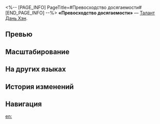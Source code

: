 <%-- [PAGE_INFO]
PageTitle=#Превосходство досягаемости#
[END_PAGE_INFO] --%>
{{Навык Инфобокс
|Название         = Превосходство досягаемости
|Изображение      = Навык Превосходство досягаемости.png
|Персонаж         = Дань Хэн
|Тип              = Талант
|Тэг              = Усиление
|УронСтойк        = 
|ЭнергияГен       = 
|Энергия          = 
|Длительность     = 
|Описание         = Когда Дань Хэн становится целью умения союзника, {{Доп эффект|пробитие ветряного сопротивления}} его следующей атаки повышается на {{Цвет|Выделенный|18%—39,6%}}. Этот эффект может сработать повторно только через 2 хода.
|Свойство1        = 
|Масштабирование1 = 
}}
'''«Превосходство досягаемости»''' — [[Талант]] [[Дань Хэн]].

==Превью==
{{Превью
|Файл = Превосходство досягаемости Превью
}}

==Масштабирование==
{{Масштабирование навыка|тип=Талант
|18%;19.8%;21.6%;23.4%;25.2%;27%;29.25%;31.5%;33.75%;36%;37.8%;39.6%;41.4%;43.2%;45%
}}

==На других языках==
{{На других языках
|en   = Superiority of Reach
|zhs  = 寸长寸强
|zht  = 寸長寸強
|ja   = {{Rubi|寸長寸強|すんちょうすんきょう}}
|ko   = 각자의 장점
|es   = Alcance superior
|fr   = Portée supérieure
|ru   = Превосходство досягаемости
|th   = Superiority of Reach
|vi   = Đi Một Ngày Đàng, Học Một Sàng Khôn
|de   = Überlegene Reichweite
|id   = Superiority of Reach
|pt   = Superioridade de Alcance
}}

==История изменений==
{{История изменений|3.5}}

==Навигация==
{{Навык Навбокс|Дань Хэн}}

[[en:]]
